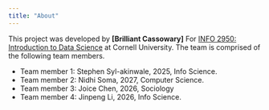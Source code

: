 ```yaml
---
title: "About"
---
```


This project was developed by **\[Brilliant Cassowary]** For [INFO 2950: Introduction to Data Science](https://info2950.infosci.cornell.edu) at Cornell University. The team is comprised of the following team members.

-   Team member 1: Stephen Syl-akinwale, 2025, Info Science.
-   Team member 2: Nidhi Soma, 2027, Computer Science.
-   Team member 3: Joice Chen, 2026, Sociology
-   Team member 4: Jinpeng Li, 2026, Info Science.

